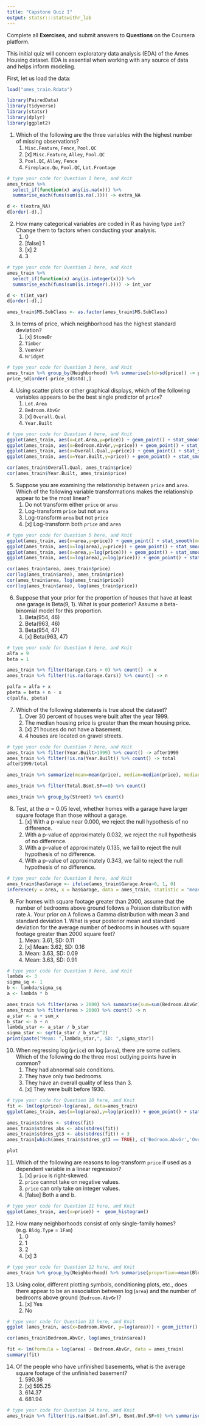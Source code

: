```yaml
---
title: "Capstone Quiz I"
output: statsr:::statswithr_lab
---
```


<div id="instructions">
Complete all **Exercises**, and submit answers to **Questions** on the Coursera 
platform.
</div>

This initial quiz will concern exploratory data analysis (EDA) of the Ames Housing dataset.  EDA is essential when working with any source of data and helps inform modeling.

First, let us load the data:

```r
load("ames_train.Rdata")

```

```r
library(PairedData)
library(tidyverse)
library(statsr)
library(dplyr)
library(ggplot2)
```



1. Which of the following are the three variables with the highest number of missing observations?
<ol>
<li> `Misc.Feature`, `Fence`, `Pool.QC` </li>
<li> [x] `Misc.Feature`, `Alley`, `Pool.QC` </li> 
<li> `Pool.QC`, `Alley`, `Fence` </li> 
<li> `Fireplace.Qu`, `Pool.QC`, `Lot.Frontage` </li>
</ol>
```r
# type your code for Question 1 here, and Knit
ames_train %>% 
  select_if(function(x) any(is.na(x))) %>% 
  summarise_each(funs(sum(is.na(.)))) -> extra_NA

d <- t(extra_NA)
d[order(-d),]

```

\fb{The R function `is.na(x)` will return a boolean that specifies whether x is NA.  The function `colSums` or the package dplyr can help aggregate the total number of missing observations.
This question refers to the following learning objective(s):
Use frequency tables and bar plots to describe the distribution of a variable.
}

2. How many categorical variables are coded in R as having type `int`?  Change them to factors when conducting your analysis.
<ol>
<li> 0
<li> [false] 1
<li> [x] 2
<li> 3
</ol>

```r
# type your code for Question 2 here, and Knit
ames_train %>% 
  select_if(function(x) any(is.integer(x))) %>% 
  summarise_each(funs(sum(is.integer(.)))) -> int_var

d <- t(int_var)
d[order(-d),]

ames_train$MS.SubClass <- as.factor(ames_train$MS.SubClass)

```

\fb{Examine the type of each variable using the `summary` or `str` functions.  Are there any variables that are coded as `int` that can only take on a finite number of values (i.e. the magnitude of the number does not matter)?  Count them.

This question refers to the following learning objective(s):
Identify variables as numerical and categorical.
}

3. In terms of price, which neighborhood has the highest standard deviation?  
<ol>
<li> [x] `StoneBr`
<li> `Timber`
<li> `Veenker`
<li> `NridgHt`
</ol>

```r
# type your code for Question 3 here, and Knit
ames_train %>% group_by(Neighborhood) %>% summarise(std=sd(price)) -> price_sd
price_sd[order(-price_sd$std),]
```

\fb{In dplyr, the `group_by` command allows you to calculate quantities for each group using the `summarise` command.  

This question refers to the following learning objective(s):
When describing the distribution of a numerical variable, mention its shape, center, and spread, as well as any unusual observations.
}


4. Using scatter plots or other graphical displays, which of the following variables appears to be the best single predictor of `price`?
<ol>
<li> `Lot.Area`
<li> `Bedroom.AbvGr`
<li> [x] `Overall.Qual`
<li> `Year.Built`
</ol>

```r
# type your code for Question 4 here, and Knit
ggplot(ames_train, aes(x=Lot.Area,y=price)) + geom_point() + stat_smooth(method = "lm", se = FALSE)
ggplot(ames_train, aes(x=Bedroom.AbvGr,y=price)) + geom_point() + stat_smooth(method = "lm", se = FALSE)
ggplot(ames_train, aes(x=Overall.Qual,y=price)) + geom_point() + stat_smooth(method = "lm", se = FALSE)
ggplot(ames_train, aes(x=Year.Built,y=price)) + geom_point() + stat_smooth(method = "lm", se = FALSE)

cor(ames_train$Overall.Qual, ames_train$price)
cor(ames_train$Year.Built, ames_train$price)
```

\fb{For each of the listed independent variables, create a scatterplot with the independent variable on the x-axis and `price` on the y-axis.  What seems to be the most linear?

This question refers to the following learning objective(s):
Use scatterplots for describing the relationship between two numerical variables making sure to note the direction (positive or negative), form (linear or non-linear) and the strength of the relationship as well as any unusual observations that stand out.

}


5. Suppose you are examining the relationship between `price` and `area`.  Which of the following variable transformations makes the relationship appear to be the most linear?
<ol>
<li> Do not transform either `price` or `area`
<li> Log-transform `price` but not `area`
<li> Log-transform `area` but not `price`
<li> [x] Log-transform both `price` and `area`
</ol>

```r
# type your code for Question 5 here, and Knit
ggplot(ames_train, aes(x=area,y=price)) + geom_point() + stat_smooth(method = "lm", se = FALSE)
ggplot(ames_train, aes(x=log(area),y=price)) + geom_point() + stat_smooth(method = "lm", se = FALSE)
ggplot(ames_train, aes(x=area,y=log(price))) + geom_point() + stat_smooth(method = "lm", se = FALSE)
ggplot(ames_train, aes(x=log(area),y=log(price))) + geom_point() + stat_smooth(method = "lm", se = FALSE)

cor(ames_train$area, ames_train$price)
cor(log(ames_train$area), ames_train$price)
cor(ames_train$area, log(ames_train$price))
cor(log(ames_train$area), log(ames_train$price))
```

\fb{For each of the four options, visualize the relationship using a graphical device such as a scatterplot.  What seems to be the most linear?

This question refers to the following learning objective(s):
Recognize when transformations (e.g. log) can make the distribution of data more symmetric, and hence easier to model.
Use scatterplots for describing the relationship between two numerical variables making sure to note the direction (positive or negative), form (linear or non-linear) and the strength of the relationship as well as any unusual observations that stand out.
}


6. Suppose that your prior for the proportion of houses that have at least one garage is Beta(9, 1).  What is your posterior? Assume a beta-binomial model for this proportion.
<ol>
<li> Beta(954, 46)
<li> Beta(963, 46)
<li> Beta(954, 47)
<li> [x] Beta(963, 47)
</ol>

```r
# type your code for Question 6 here, and Knit
alfa = 9
beta = 1

ames_train %>% filter(Garage.Cars > 0) %>% count() -> x
ames_train %>% filter(!is.na(Garage.Cars)) %>% count() -> n

palfa = alfa + x
pbeta = beta + n - x
c(palfa, pbeta)
```

\fb{Recall that if the prior is $Beta(\alpha,\beta)$, then the posterior with $x$ successes in $n trials$ is $Beta(\alpha+x,\beta+n-x)$.

This question refers to the following learning objective(s):
Make inferences about a proportion using a conjugate Beta prior:
}


7. Which of the following statements is true about the dataset?
<ol>
<li> Over 30 percent of houses were built after the year 1999.
<li> The median housing price is greater than the mean housing price.
<li> [x] 21 houses do not have a basement.
<li> 4 houses are located on gravel streets.
</ol>

```r
# type your code for Question 7 here, and Knit
ames_train %>% filter(Year.Built>1999) %>% count() -> after1999
ames_train %>% filter(!is.na(Year.Built)) %>% count() -> total
after1999/total

ames_train %>% summarize(mean=mean(price), median=median(price), median_greater_than_mean=median(price)>mean(price))

ames_train %>% filter(Total.Bsmt.SF==0) %>% count()

ames_train %>% group_by(Street) %>% count()
```

\fb{For each of the statements, determine whether it is true or false by using functions such as `summary`, `sum`, or `median` to describe the distribution of a relevant variable.

This question refers to the following learning objective(s):
Describe the distribution of a single variable.
}

8. Test, at the $\alpha = 0.05$ level, whether homes with a garage have larger square footage than those without a garage.
<ol>
<li> [x] With a p-value near 0.000, we reject the null hypothesis of no difference.
<li> With a p-value of approximately 0.032, we reject the null hypothesis of no difference.
<li> With a p-value of approximately 0.135, we fail to reject the null hypothesis of no difference.
<li> With a p-value of approximately 0.343, we fail to reject the null hypothesis of no difference.
</ol>

```r
# type your code for Question 8 here, and Knit
ames_train$hasGarage <- ifelse(ames_train$Garage.Area>0, 1, 0)
inference(y = area, x = hasGarage, data = ames_train, statistic = "mean", type = "ht", alternative="less", method = "theoretical")
```

\fb{Use a hypothesis test to compare two means.  Use a pooled standard error to estimate the p-value. 

This question refers to the following learning objective(s):
Use the t-distribution for inference on a single mean, difference of paired (dependent) means, and difference of independent means.
}


9. For homes with square footage greater than 2000, assume that the number of bedrooms above ground follows a Poisson distribution with rate $\lambda$.  Your prior on $\lambda$ follows a Gamma distribution with mean 3 and standard deviation 1.  What is your posterior mean and standard deviation for the average number of bedrooms in houses with square footage greater than 2000 square feet?
<ol> 
<li> Mean: 3.61, SD: 0.11
<li> [x] Mean: 3.62, SD: 0.16
<li> Mean: 3.63, SD: 0.09
<li> Mean: 3.63, SD: 0.91
</ol>

```r
# type your code for Question 9 here, and Knit
lambda <- 3
sigma_sq <- 1
b <- lambda/sigma_sq
a <- lambda * b

ames_train %>% filter(area > 2000) %>% summarise(sum=sum(Bedroom.AbvGr)) -> sum_x
ames_train %>% filter(area > 2000) %>% count() -> n
a_star <- a + sum_x
b_star <- b + n
lambda_star <- a_star / b_star
sigma_star <- sqrt(a_star / b_star^2)
print(paste("Mean: ",lambda_star,", SD: ",sigma_star))

```

\fb{Since the Gamma distribution is conjugate to the Poisson distribution, the posterior will be Gamma with parameter value  $k + \sum x_i$ and $\theta/(n\theta+1)$, where $k$ and $\theta$ represent the parameters of the prior distribution.  Based on the prior mean and standard deviation, elicit the prior values of $k$ and $\theta$.

This question refers to the following learning objective(s):
Make inferences about data coming from a Poisson likelihood using a conjugate Gamma prior.
Elicit prior beliefs about a parameter in terms of a Beta, Gamma, or Normal distribution.
}


10. When regressing $\log$(`price`) on $\log$(`area`), there are some outliers.  Which of the following do the three most outlying points have in common?
<ol> 
<li> They had abnormal sale conditions.
<li> They have only two bedrooms.
<li> They have an overall quality of less than 3.
<li> [x] They were built before 1930.
</ol>

```r
# type your code for Question 10 here, and Knit
fit <- lm(log(price)~log(area), data=ames_train)
ggplot(ames_train, aes(x=log(area),y=log(price))) + geom_point() + stat_smooth(method = "lm", se = FALSE)

ames_train$stdres <- stdres(fit)
ames_train$stdres_abs <- abs(stdres(fit))
ames_train$stdres_gt3 <- abs(stdres(fit)) > 3
ames_train[which(ames_train$stdres_gt3 == TRUE), c('Bedroom.AbvGr','Overall.Qual', 'Year.Built','Sale.Condition','stdres_abs')] %>% arrange(desc(stdres_abs)) %>% head(n=3)

plot

```

\fb{To identify the outliers, find the observations with the highest squared residuals under the proposed model.  Compare those observations (extract with the `which` function) to see what they have in common.

This question refers to the following learning objective(s):
Identify outliers and high leverage points in a linear model.
}


11. Which of the following are reasons to log-transform `price` if used as a dependent variable in a linear regression?
<ol> 
<li> [x] `price` is right-skewed.
<li> `price` cannot take on negative values.
<li> `price` can only take on integer values.  
<li> [false] Both a and b.
</ol>

```r
# type your code for Question 11 here, and Knit
ggplot(ames_train, aes(x=price)) +  geom_histogram()
```


\fb{We assume that residuals are normally distributed and can theoretically take on any value.  However, since `price` much be greater than 0 and right-skewed, the residuals are truncated and the assumption of normality is violated.  

This question refers to the following learning objective(s):
Identify the assumptions of linear regression and assess when a model may need to be improved.
}

12. How many neighborhoods consist of only single-family homes? (e.g. `Bldg.Type` = `1Fam`)
<ol> 
<li> 0
<li> 1
<li> 2 
<li> [x] 3
</ol>

```r
# type your code for Question 12 here, and Knit
ames_train %>% group_by(Neighborhood) %>% summarise(proportion=mean(Bldg.Type == "1Fam")) %>% filter(proportion==1)
```

\fb{Use either frequency tables for each neighborhood or the dplyr command `group_by` followed by `summarise(mean(Bldg.Type == "1Fam"))`

This question refers to the following learning objective(s):
Use contingency tables and segmented bar plots or mosaic plots to assess the relationship between two categorical variables.
}

13. Using color, different plotting symbols, conditioning plots, etc., does there appear to be an association between $\log$(`area`) and the number of bedrooms above ground (`Bedroom.AbvGr`)? 
<ol> 
<li> [x] Yes
<li> No
</ol>

```r
# type your code for Question 13 here, and Knit
ggplot (ames_train, aes(x=Bedroom.AbvGr, y=log(area))) + geom_jitter() + stat_smooth(method = "lm", se = FALSE)

cor(ames_train$Bedroom.AbvGr, log(ames_train$area))

fit <- lm(formula = log(area) ~ Bedroom.AbvGr, data = ames_train)
summary(fit)
```

\fb{Find the correlation between the two variables.  Does there seem to be an association between the two?  Try plotting the relationship.

This question refers to the following learning objective(s):
Use scatterplots and other graphical devices to describe the relationship between two numerical variables.
}

14. Of the people who have unfinished basements, what is the average square footage of the unfinished basement?
<ol> 
<li> 590.36
<li> [x] 595.25
<li> 614.37
<li> 681.94
</ol>

```r
# type your code for Question 14 here, and Knit
ames_train %>% filter(!is.na(Bsmt.Unf.SF), Bsmt.Unf.SF>0) %>% summarise(mean=mean(Bsmt.Unf.SF))
```

\fb{Remove all `NA` observations for the square footage of the unfinished basement and then find the mean of the remaining observations.

This question refers to the following learning objective(s):
Describe the distribution of a single variable.
}